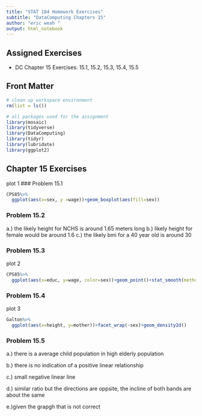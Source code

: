 ```yaml
---
title: "STAT 184 Homework Exercises" 
subtitle: "DataComputing Chapters 15"
author: "eric weah "
output: html_notebook
---
```


## Assigned Exercises

- DC Chapter 15 Exercises: 15.1, 15.2, 15.3, 15.4, 15.5  


## Front Matter

```r
# clean up workspace environment
rm(list = ls())

# all packages used for the assignment
library(mosaic)
library(tidyverse)
library(DataComputing)
library(tidyr)
library(lubridate)
library(ggplot2)

```



## Chapter 15 Exercises
plot 1
### Problem 15.1
```r
CPS85%>%
  ggplot(aes(x=sex, y =wage))+geom_boxplot(aes(fill=sex))
```
### Problem 15.2
a.) the likely height for NCHS is around 1.65 meters long
b.) likely height for female would be around 1.6
c.) the likely bmi for a 40 year old is around 30

### Problem 15.3
plot 2
```r
CPS85%>%
  ggplot(aes(x=educ, y=wage, color=sex))+geom_point()+stat_smooth(method = lm)+ylim(0,15)
```


### Problem 15.4
plot 3
```r
Galton%>%
  ggplot(aes(x=height, y=mother))+facet_wrap(~sex)+geom_density2d()
```
### Problem 15.5
a.) there is a average child population in high elderly population

b.) there is no indication of a positive linear relationship

c.) small negative linear line

d.) similar ratio but the directions are oppsite, the incline of both bands are about the same

e.)given the grapgh that is not correct
